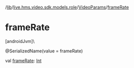 /[lib](/api-reference/android/v2/home/content)/[live.hms.video.sdk.models.role](../index)/[VideoParams](index)/[frameRate](frame-rate)

# frameRate

[androidJvm]\

@SerializedName(value = frameRate)

val [frameRate](frame-rate): [Int](https://kotlinlang.org/api/latest/jvm/stdlib/kotlin/-int/index.html)
